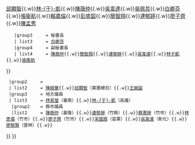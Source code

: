 {{Navbox
  |title      = [[File:Golden yellow li in black background.png|20px]] [[時代力量|{{color|black|時代力量}}]]
  |titlestyle = background:#FFCC22;color:black
  |abovestyle = background:#F0E68C;color:#FFFFFF
  |belowstyle = background:#F0E68C;color:#FFFFFF
  |groupstyle = background:#FFD700
  |name       = 時代力量組織
  |style      = width: 100%
  |state      = autocollapse
  |above      = 
  |group1     = 中央黨部
  | list1     = {{Navbox|child
 |groupstyle=background:#FFD700; color:#000000;
 |liststyle=background:#FFFFFF;
 |style=background:#FFFFFF;
    |group1     = 黨主席
    | list1     = [[陳椒華]]
    |group2     = 決策委員
    | list2     = [[陳椒華]]{{.w}}[[王婉諭]]{{.w}}[[邱顯智]]{{.w}}[[林于凱|林-{于}-凱]]{{.w}}[[陳薇仲]]{{.w}}[[吳韋達]]{{.w}}[[吳佩芸]]{{.w}}[[白卿芬]]{{.w}}[[張衞航]]{{.w}}[[賴嘉倫]]{{.w}}[[彭盛韶]]{{.w}}[[簡智翔]]{{.w}}[[連郁婷]]{{.w}}[[廖子齊]]{{.w}}[[陳孟秀]]

<!--2021年3月1日後決策委員名單：[[陳椒華]]{{.w}}[[王婉諭]]{{.w}}[[邱顯智]]{{.w}}[[林于凱|林-{于}-凱]]{{.w}}[[陳薇仲]]{{.w}}[[吳韋達]]{{.w}}[[吳佩芸]]{{.w}}[[白卿芬]]{{.w}}[[張衞航]]{{.w}}[[賴嘉倫]]{{.w}}[[彭盛韶]]{{.w}}[[簡智翔]]{{.w}}[[連郁婷]]{{.w}}[[廖子齊]]{{.w}}[[陳孟秀]]-->

    |group3     = 秘書長
    | list3     = [[白卿芬]]
    |group4     = 副秘書長
    | list4     = [[陳薇仲]]{{.w}}[[簡智翔]]{{.w}}[[連郁婷]]{{.w}}[[吳韋達]]{{.w}}[[林于凱]]{{.w}}[[張衞航]]  

<!--2021年3月1日後副秘書長名單：[[陳薇仲]]{{.w}}[[簡智翔]]{{.w}}[[連郁婷]]{{.w}}[[吳韋達]]{{.w}}[[林于凱]]{{.w}}[[張衞航]]-->
}}
  |group2     = [[立法委員|{{color|black|立法委員}}]]
  | list2     = [[陳椒華]]{{.w}}[[邱顯智]]（黨團總召）{{.w}}[[王婉諭]]
  |group3     = 地方議員
  | list3     = {{Navbox|child
 |groupstyle=background:#FFD700; color:#000000;
 |liststyle=background:#FFFFFF;
 |style=background:#FFFFFF;
   |group1    = 直轄市議員
   |list1     = [[簡智翔]]（桃園）{{.w}}[[林易瑩]]（臺南）{{.w}}[[林于凱|林-{于}-凱]]（高雄）
   |group2    = 縣市議員
   |list2     = [[陳薇仲]]（基隆）{{.w}}[[連郁婷]]（竹縣）{{.w}}[[蔡惠婷]]（竹市）{{.w}}[[林彥甫]]（竹市）{{.w}}[[廖子齊]]（竹市）{{.w}}[[宋國鼎]]（苗栗）{{.w}}[[吳韋達]]（彰化）{{.w}}[[廖郁賢]]（雲林）{{.w}}
}}
}}<noinclude>{{Documentation}}</noinclude>